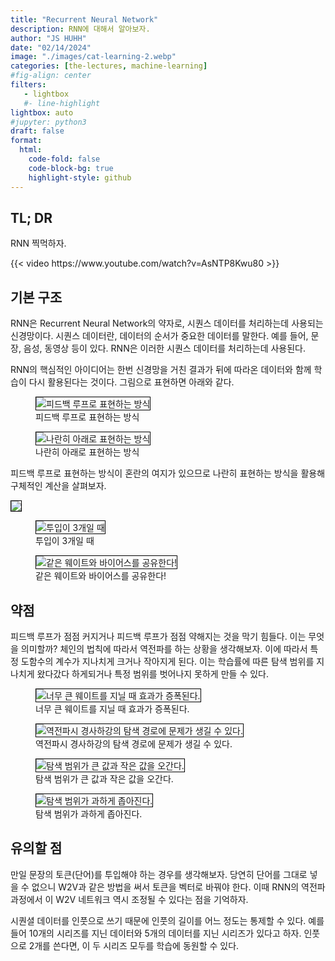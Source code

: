 ```yaml
---
title: "Recurrent Neural Network" 
description: RNN에 대해서 알아보자.
author: "JS HUHH"
date: "02/14/2024"
image: "./images/cat-learning-2.webp"
categories: [the-lectures, machine-learning]
#fig-align: center
filters:
   - lightbox
   #- line-highlight
lightbox: auto
#jupyter: python3
draft: false
format:
  html:
    code-fold: false
    code-block-bg: true
    highlight-style: github
---
```


## TL; DR
RNN 찍먹하자. 

{{< video https://www.youtube.com/watch?v=AsNTP8Kwu80 >}}

## 기본 구조

RNN은 Recurrent Neural Network의 약자로, 시퀀스 데이터를 처리하는데 사용되는 신경망이다. 시퀀스 데이터란, 데이터의 순서가 중요한 데이터를 말한다. 예를 들어, 문장, 음성, 동영상 등이 있다. RNN은 이러한 시퀀스 데이터를 처리하는데 사용된다.

RNN의 핵심적인 아이디어는 한번 신경망을 거친 결과가 뒤에 따라온 데이터와 함께 학습이 다시 활용된다는 것이다. 그림으로 표현하면 아래와 같다. 

::: {layout="[[5, -1, 5]]" layout-valign="bottom"}
![피드백 루프로 표현하는 방식](./images/rnn/01.png){ style="border: 1px solid #000;" }


![나란히 아래로 표현하는 방식](./images/rnn/02.png){ style="border: 1px solid #000;" }

:::

피드백 루프로 표현하는 방식이 혼란의 여지가 있으므로 나란히 표현하는 방식을 활용해 구체적인 계산을 살펴보자. 

:::{layout="[[-1, 5, -1]]" layout-valign="bottom"}
![](./images/rnn/03.png){ style="border: 1px solid #000;" }

:::


::: {layout="[[5, -1, 5]]" layout-valign="bottom"}
![투입이 3개일 때](./images/rnn/04.png){ style="border: 1px solid #000;" }


![같은 웨이트와 바이어스를 공유한다!](./images/rnn/05.png){ style="border: 1px solid #000;" }

:::

## 약점 

피드백 루프가 점점 커지거나 피드백 루프가 점점 약해지는 것을 막기 힘들다. 이는 무엇을 의미할까? 체인의 법칙에 따라서 역전파를 하는 상황을 생각해보자. 이에 따라서 특정 도함수의 계수가 지나치게 크거나 작아지게 된다. 이는 학습률에 따른 탐색 범위를 지나치게 왔다갔다 하게되거나 특정 범위를 벗어나지 못하게 만들 수 있다. 

::: {layout="[[5, -1, 5], [5,-1,5]]" layout-valign="bottom"}
![너무 큰 웨이트를 지닐 때 효과가 증폭된다.](./images/rnn/06.png){ style="border: 1px solid #000;" }


![역전파시 경사하강의 탐색 경로에 문제가 생길 수 있다.](./images/rnn/07.png){ style="border: 1px solid #000;" }


![탐색 범위가 큰 값과 작은 값을 오간다.](./images/rnn/08.png){ style="border: 1px solid #000;" }


![탐색 범위가 과하게 좁아진다.](./images/rnn/09.png){ style="border: 1px solid #000;" }

:::

## 유의할 점 

만일 문장의 토큰(단어)를 투입해야 하는 경우를 생각해보자. 당연히 단어를 그대로 넣을 수 없으니 W2V과 같은 방법을 써서 토큰을 벡터로 바꿔야 한다. 이때 RNN의 역전파 과정에서 이 W2V 네트워크 역시 조정될 수 있다는 점을 기억하자. 

시퀀셜 데이터를 인풋으로 쓰기 때문에 인풋의 길이를 어느 정도는 통제할 수 있다. 예를 들어 10개의 시리즈를 지닌 데이터와 5개의 데이터를 지닌 시리즈가 있다고 하자. 인풋으로 2개를 쓴다면, 이 두 시리즈 모두를 학습에 동원할 수 있다. 

